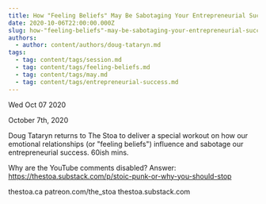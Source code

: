 ```yaml
---
title: How "Feeling Beliefs" May Be Sabotaging Your Entrepreneurial Success
date: 2020-10-06T22:00:00.000Z
slug: how-"feeling-beliefs"-may-be-sabotaging-your-entrepreneurial-success
authors:
  - author: content/authors/doug-tataryn.md
tags:
  - tag: content/tags/session.md
  - tag: content/tags/feeling-beliefs.md
  - tag: content/tags/may.md
  - tag: content/tags/entrepreneurial-success.md
---
```






Wed Oct 07 2020

October 7th, 2020

Doug Tataryn returns to The Stoa to deliver a special workout on how our emotional relationships (or "feeling beliefs") influence and sabotage our entrepreneurial success. 60ish mins.

Why are the YouTube comments disabled? Answer: https://thestoa.substack.com/p/stoic-punk-or-why-you-should-stop

thestoa.ca
patreon.com/the_stoa
thestoa.substack.com


